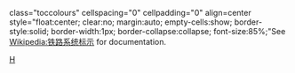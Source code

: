 <includeonly>class="toccolours" cellspacing="0" cellpadding="0" align=center style="float:center; clear:no; margin:auto; empty-cells:show; border-style:solid; border-width:1px; border-collapse:collapse; font-size:85%;{{{1|}}}"</includeonly><noinclude>See [[Wikipedia:铁路系统标示]] for documentation.
[[Category:鐵路系統標示|H]]